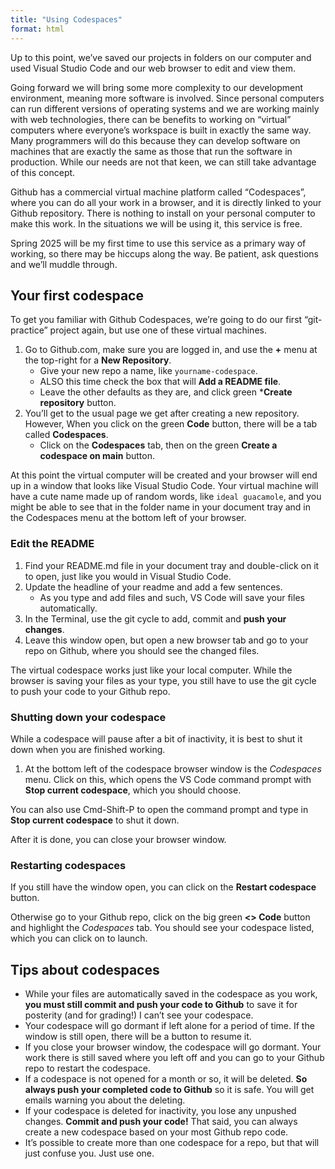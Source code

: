 ```yaml
---
title: "Using Codespaces"
format: html
---
```


Up to this point, we've saved our projects in folders on our computer and used Visual Studio Code and our web browser to edit and view them.

Going forward we will bring some more complexity to our development environment, meaning more software is involved.  Since personal computers can run different versions of operating systems and we are working mainly with web technologies, there can be benefits to working on "virtual" computers where everyone's workspace is built in exactly the same way. Many programmers will do this because they can develop software on machines that are exactly the same as those that run the software in production. While our needs are not that keen, we can still take advantage of this concept.

Github has a commercial virtual machine platform called "Codespaces", where you can do all your work in a browser, and it is directly linked to your Github repository. There is nothing to install on your personal computer to make this work. In the situations we will be using it, this service is free.

Spring 2025 will be my first time to use this service as a primary way of working, so there may be hiccups along the way. Be patient, ask questions and we'll muddle through.

## Your first codespace

To get you familiar with Github Codespaces, we're going to do our first "git-practice" project again, but use one of these virtual machines.

1. Go to Github.com, make sure you are logged in, and use the **+** menu at the top-right for a **New Repository**.
    - Give your new repo a name, like `yourname-codespace`.
    - ALSO this time check the box that will **Add a README file**.
    - Leave the other defaults as they are, and click green ***Create repository** button.
2. You'll get to the usual page we get after creating a new repository. However, When you click on the green **Code** button, there will be a tab called **Codespaces**.
    - Click on the **Codespaces** tab, then on the green **Create a codespace on main** button.

At this point the virtual computer will be created and your browser will end up in a window that looks like Visual Studio Code. Your virtual machine will have a cute name made up of random words, like `ideal guacamole`, and you might be able to see that in the folder name in your document tray and in the Codespaces menu at the bottom left of your browser.

### Edit the README

1. Find your README.md file in your document tray and double-click on it to open, just like you would in Visual Studio Code.
1. Update the headline of your readme and add a few sentences.
    - As you type and add files and such, VS Code will save your files automatically.
1. In the Terminal, use the git cycle to add, commit and **push your changes**.
1. Leave this window open, but open a new browser tab and go to your repo on Github, where you should see the changed files.

The virtual codespace works just like your local computer. While the browser is saving your files as your type, you still have to use the git cycle to push your code to your Github repo.

### Shutting down your codespace

While a codespace will pause after a bit of inactivity, it is best to shut it down when you are finished working.

1. At the bottom left of the codespace browser window is the _Codespaces_ menu. Click on this, which opens the VS Code command prompt with **Stop current codespace**, which you should choose.

You can also use Cmd-Shift-P to open the command prompt and type in **Stop current codespace** to shut it down.

After it is done, you can close your browser window.

### Restarting codespaces

If you still have the window open, you can click on the **Restart codespace** button.

Otherwise go to your Github repo, click on the big green **<> Code** button and highlight the _Codespaces_ tab. You should see your codespace listed, which you can click on to launch.

## Tips about codespaces

- While your files are automatically saved in the codespace as you work, **you must still commit and push your code to Github** to save it for posterity (and for grading!) I can't see your codespace.
- Your codespace will go dormant if left alone for a period of time. If the window is still open, there will be a button to resume it.
- If you close your browser window, the codespace will go dormant. Your work there is still saved where you left off and you can go to your Github repo to restart the codespace.
- If a codespace is not opened for a month or so, it will be deleted. **So always push your completed code to Github** so it is safe. You will get emails warning you about the deleting.
- If your codespace is deleted for inactivity, you lose any unpushed changes. **Commit and push your code!** That said, you can always create a new codespace based on your most Github repo code.
- It's possible to create more than one codespace for a repo, but that will just confuse you. Just use one.
